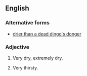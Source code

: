 ==English==

===Alternative forms===
* [[drier than a dead dingo's donger]]

===Adjective===
{{en-adj|pos=[[dry]] as a [[dead]] [[dingo]]'s [[donger]]|-}}

# {{AU|simile|informal}} Very dry, extremely dry.
# {{AU|simile|informal}} Very thirsty.